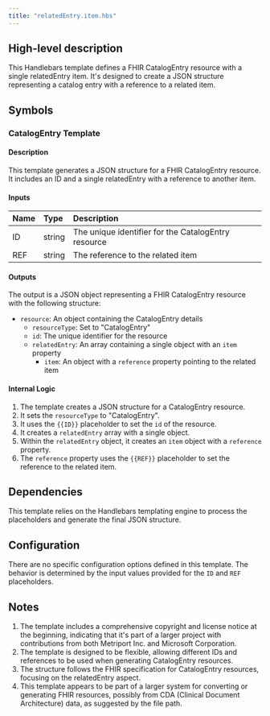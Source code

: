 ```yaml
---
title: "relatedEntry.item.hbs"
---
```


## High-level description
This Handlebars template defines a FHIR CatalogEntry resource with a single relatedEntry item. It's designed to create a JSON structure representing a catalog entry with a reference to a related item.

## Symbols

### CatalogEntry Template
#### Description
This template generates a JSON structure for a FHIR CatalogEntry resource. It includes an ID and a single relatedEntry with a reference to another item.

#### Inputs
| Name | Type | Description |
|:-----|:-----|:------------|
| ID   | string | The unique identifier for the CatalogEntry resource |
| REF  | string | The reference to the related item |

#### Outputs
The output is a JSON object representing a FHIR CatalogEntry resource with the following structure:
- `resource`: An object containing the CatalogEntry details
  - `resourceType`: Set to "CatalogEntry"
  - `id`: The unique identifier for the resource
  - `relatedEntry`: An array containing a single object with an `item` property
    - `item`: An object with a `reference` property pointing to the related item

#### Internal Logic
1. The template creates a JSON structure for a CatalogEntry resource.
2. It sets the `resourceType` to "CatalogEntry".
3. It uses the `{{ID}}` placeholder to set the `id` of the resource.
4. It creates a `relatedEntry` array with a single object.
5. Within the `relatedEntry` object, it creates an `item` object with a `reference` property.
6. The `reference` property uses the `{{REF}}` placeholder to set the reference to the related item.

## Dependencies
This template relies on the Handlebars templating engine to process the placeholders and generate the final JSON structure.

## Configuration
There are no specific configuration options defined in this template. The behavior is determined by the input values provided for the `ID` and `REF` placeholders.

## Notes
1. The template includes a comprehensive copyright and license notice at the beginning, indicating that it's part of a larger project with contributions from both Metriport Inc. and Microsoft Corporation.
2. The template is designed to be flexible, allowing different IDs and references to be used when generating CatalogEntry resources.
3. The structure follows the FHIR specification for CatalogEntry resources, focusing on the relatedEntry aspect.
4. This template appears to be part of a larger system for converting or generating FHIR resources, possibly from CDA (Clinical Document Architecture) data, as suggested by the file path.